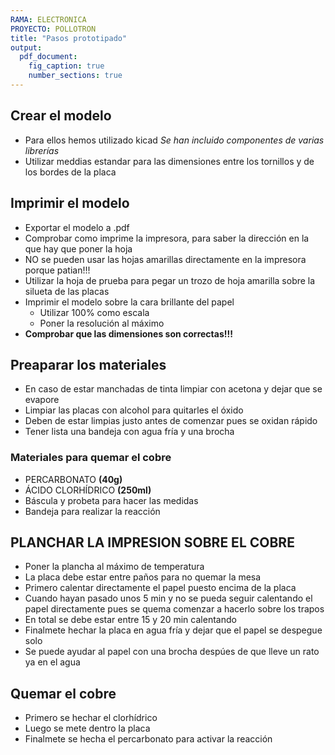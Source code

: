 ```yaml
---
RAMA: ELECTRONICA
PROYECTO: POLLOTRON
title: "Pasos prototipado"
output: 
  pdf_document:
    fig_caption: true
    number_sections: true
---
```


\tableofcontents

## Crear el modelo

* Para ellos hemos utilizado kicad *Se han incluido componentes de varias librerías*
* Utilizar meddias estandar para las dimensiones entre los tornillos y de los bordes de la placa

\newpage

## Imprimir el modelo

* Exportar el modelo a .pdf
* Comprobar como imprime la impresora, para saber la dirección en la que hay que poner la hoja
* NO se pueden usar las hojas amarillas directamente en la impresora porque patian!!!
* Utilizar la hoja de prueba para pegar un trozo de hoja amarilla sobre la silueta de las placas
* Imprimir el modelo sobre la cara brillante del papel
    * Utilizar 100% como escala
    * Poner la resolución al máximo
*  **Comprobar que las dimensiones son correctas!!!**

## Preaparar los materiales

* En caso de estar manchadas de tinta limpiar con acetona y dejar que se evapore
* Limpiar las placas con alcohol para quitarles el óxido
* Deben de estar limpias justo antes de comenzar pues se oxidan rápido
* Tener lista una bandeja con agua fría y una brocha

### Materiales para quemar el cobre

* PERCARBONATO **(40g)**
* ÁCIDO CLORHÍDRICO **(250ml)**
* Báscula y probeta para hacer las medidas
* Bandeja para realizar la reacción

## PLANCHAR LA IMPRESION SOBRE EL COBRE

* Poner la plancha al máximo de temperatura
* La placa debe estar entre paños para no quemar la mesa
* Primero calentar directamente el papel puesto encima de la placa 
* Cuando hayan pasado unos 5 min y no se pueda seguir calentando el papel directamente pues se quema comenzar a hacerlo sobre los trapos
* En total se debe estar entre 15 y 20 min calentando
* Finalmete hechar la placa en agua fría y dejar que el papel se despegue solo
* Se puede ayudar al papel con una brocha despúes de que lleve un rato ya en el agua

## Quemar el cobre

* Primero se hechar el clorhídrico
* Luego se mete dentro la placa
* Finalmete se hecha el percarbonato para activar la reacción
